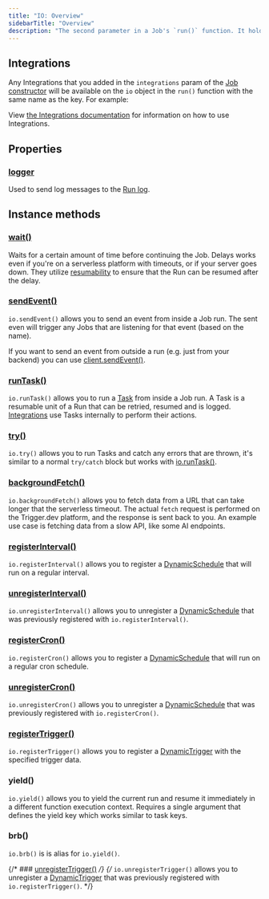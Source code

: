 ```yaml
---
title: "IO: Overview"
sidebarTitle: "Overview"
description: "The second parameter in a Job's `run()` function. It holds Integrations and useful actions you can perform."
---
```


## Integrations

Any Integrations that you added in the `integrations` param of the [Job constructor](/sdk/job) will be available on the `io` object in the `run()` function with the same name as the key. For example:

<Accordion title="How to pass in Integrations">
  <Snippet file="how-to-pass-integrations.mdx" />
</Accordion>

View [the Integrations documentation](/integrations) for information on how to use Integrations.

## Properties

### [logger](/sdk/io/logger)

Used to send log messages to the [Run log](/documentation/guides/viewing-runs).

## Instance methods

### [wait()](/sdk/io/wait)

Waits for a certain amount of time before continuing the Job. Delays works even if you're on a serverless platform with timeouts, or if your server goes down. They utilize [resumability](/documentation/concepts/resumability) to ensure that the Run can be resumed after the delay.

### [sendEvent()](/sdk/io/sendevent)

`io.sendEvent()` allows you to send an event from inside a Job run. The sent even will trigger any Jobs that are listening for that event (based on the name).

If you want to send an event from outside a run (e.g. just from your backend) you can use [client.sendEvent()](/sdk/triggerclient/instancemethods/sendevent).

### [runTask()](/sdk/io/runtask)

`io.runTask()` allows you to run a [Task](/documentation/concepts/tasks) from inside a Job run. A Task is a resumable unit of a Run that can be retried, resumed and is logged. [Integrations](/integrations) use Tasks internally to perform their actions.

### [try()](/sdk/io/try)

`io.try()` allows you to run Tasks and catch any errors that are thrown, it's similar to a normal `try/catch` block but works with [io.runTask()](/sdk/io/runtask).

### [backgroundFetch()](/sdk/io/backgroundfetch)

`io.backgroundFetch()` allows you to fetch data from a URL that can take longer that the serverless timeout. The actual `fetch` request is performed on the Trigger.dev platform, and the response is sent back to you. An example use case is fetching data from a slow API, like some AI endpoints.

### [registerInterval()](/sdk/io/registerinterval)

`io.registerInterval()` allows you to register a [DynamicSchedule](/sdk/dynamicschedule) that will run on a regular interval.

### [unregisterInterval()](/sdk/io/unregisterinterval)

`io.unregisterInterval()` allows you to unregister a [DynamicSchedule](/sdk/dynamicschedule) that was previously registered with `io.registerInterval()`.

### [registerCron()](/sdk/io/registercron)

`io.registerCron()` allows you to register a [DynamicSchedule](/sdk/dynamicschedule) that will run on a regular cron schedule.

### [unregisterCron()](/sdk/io/unregistercron)

`io.unregisterCron()` allows you to unregister a [DynamicSchedule](/sdk/dynamicschedule) that was previously registered with `io.registerCron()`.

### [registerTrigger()](/sdk/io/registertrigger)

`io.registerTrigger()` allows you to register a [DynamicTrigger](/sdk/dynamictrigger) with the specified trigger data.

### yield()

`io.yield()` allows you to yield the current run and resume it immediately in a different function execution context. Requires a single argument that defines the yield key which works similar to task keys.

### brb()

`io.brb()` is is alias for `io.yield()`.

{/* ### [unregisterTrigger()](/sdk/io/unregistertrigger) */}
{/* `io.unregisterTrigger()` allows you to unregister a [DynamicTrigger](/sdk/dynamictrigger) that was previously registered with `io.registerTrigger()`. */}
